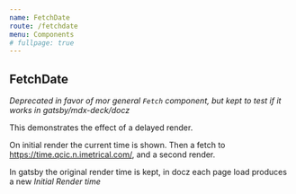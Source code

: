 ```yaml
---
name: FetchDate
route: /fetchdate
menu: Components
# fullpage: true
---
```



## FetchDate

_Deprecated in favor of mor general `Fetch` component, but kept to test if it works in gatsby/mdx-deck/docz_

This demonstrates the effect of a delayed render.


  <FetchDate />

On initial render the current time is shown.
Then a fetch to <https://time.qcic.n.imetrical.com/>, and a second render.

In gatsby the original render time is kept, 
in docz each page load produces a new _Initial Render time_


